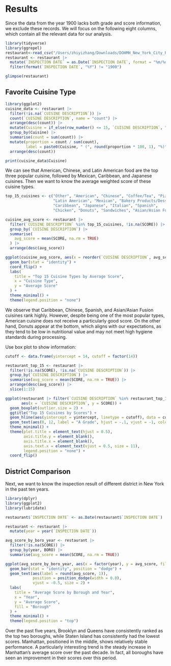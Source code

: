 # Results
Since the data from the year 1900 lacks both grade and score information, we exclude these records. We will focus on the following eight columns, which contain all the relevant data for our analysis.
```r
library(tidyverse)
library(ggrepel)
restaurant<-read_csv("/Users/zhiyizhang/Downloads/DOHMH_New_York_City_Restaurant_Inspection_Results_20241120.csv")
restaurant <- restaurant |> 
  mutate(`INSPECTION DATE` = as.Date(`INSPECTION DATE`, format = "%m/%d/%Y")) |>
  filter(format(`INSPECTION DATE`, "%Y") != "1900")

glimpse(restaurant)
```
## Favorite Cuisine Type
```r
library(ggplot2)
cuisine_data <- restaurant |>
  filter(!is.na(`CUISINE DESCRIPTION`)) |>
  count(`CUISINE DESCRIPTION`, name = "count") |>
  arrange(desc(count)) |>
  mutate(Cuisine = if_else(row_number() <= 15, `CUISINE DESCRIPTION`, "Other")) |>
  group_by(Cuisine) |>
  summarise(count = sum(count)) |>
  mutate(proportion = count / sum(count), 
         label = paste0(Cuisine, " (", round(proportion * 100, 1), "%)")) |>
  arrange(desc(count))

print(cuisine_data$Cuisine)
```
We can see that American, Chinese, and Latin American food are the top three popular cuisine, followed by Mexican, Caribbean, and Japanese cuisines. Then we want to know the average weighted score of these cuisine types.
```r
top_15_cuisines <- c("Other", "American", "Chinese", "Coffee/Tea", "Pizza", 
                     "Latin American", "Mexican", "Bakery Products/Desserts", 
                     "Caribbean", "Japanese", "Italian", "Spanish", 
                     "Chicken", "Donuts", "Sandwiches", "Asian/Asian Fusion")

cuisine_avg_score <- restaurant |>
  filter(`CUISINE DESCRIPTION` %in% top_15_cuisines, !is.na(SCORE)) |> 
  group_by(`CUISINE DESCRIPTION`) |> 
  summarise(
    avg_score = mean(SCORE, na.rm = TRUE) 
  ) |>
  arrange(desc(avg_score))

ggplot(cuisine_avg_score, aes(x = reorder(`CUISINE DESCRIPTION`, avg_score), y = avg_score, fill = avg_score)) +
  geom_bar(stat = "identity") +
  coord_flip() + 
  labs(
    title = "Top 15 Cuisine Types by Average Score",
    x = "Cuisine Type",
    y = "Average Score"
  ) +
  theme_minimal() +
  theme(legend.position = "none")
```
We observe that Caribbean, Chinese, Spanish, and Asian/Asian Fusion cuisines rank highly. However, despite being one of the most popular types, American cuisine does not receive a particularly good score. On the other hand, Donuts appear at the bottom, which aligns with our expectations, as they tend to be low in nutritional value and may not meet high hygiene standards during processing.

Use box plot to show information:
```r
cutoff <- data.frame(yintercept = 14, cutoff = factor(14))

restaurant_top_15 <- restaurant |>
  filter(!is.na(SCORE), !is.na(`CUISINE DESCRIPTION`)) |>
  group_by(`CUISINE DESCRIPTION`) |>
  summarise(avg_score = mean(SCORE, na.rm = TRUE)) |>
  arrange(desc(avg_score)) |>
  slice(1:15)

ggplot(restaurant |> filter(`CUISINE DESCRIPTION` %in% restaurant_top_15$`CUISINE DESCRIPTION`), 
       aes(x = `CUISINE DESCRIPTION`, y = SCORE)) + 
  geom_boxplot(outlier.size = 2) +
  ggtitle("Top 15 Cuisines by Scores") +
  geom_hline(aes(yintercept = yintercept, linetype = cutoff), data = cutoff, color = "red", linewidth = 1.5) + 
  geom_text(aes(0, 12, label = "A Grade", hjust = -.1, vjust = -1, color = "red")) +
  theme_minimal() + 
  theme(plot.title = element_text(hjust = 0.5),
        axis.title.y = element_blank(),
        axis.title.x = element_blank(),
        axis.text.x = element_text(vjust = 0.5, size = 11),
        legend.position = "none") +
  coord_flip()
```
## District Comparison
Next, we want to know the inspection result of different district in New York in the past ten years.
```r
library(dplyr)
library(ggplot2)
library(lubridate)

restaurant$`INSPECTION DATE` <- as.Date(restaurant$`INSPECTION DATE`)

restaurant <- restaurant |>
  mutate(year = year(`INSPECTION DATE`))

avg_score_by_boro_year <- restaurant |>
  filter(!is.na(SCORE)) |>
  group_by(year, BORO) |>
  summarise(avg_score = mean(SCORE, na.rm = TRUE))

ggplot(avg_score_by_boro_year, aes(x = factor(year), y = avg_score, fill = BORO)) +
  geom_bar(stat = "identity", position = "dodge") +
  geom_text(aes(label = round(avg_score, 1)), 
            position = position_dodge(width = 0.8), 
            vjust = -0.5, size = 2) +
  labs(
    title = "Average Score by Borough and Year",
    x = "Year",
    y = "Average Score",
    fill = "Borough"
  ) +
  theme_minimal() +
  theme(legend.position = "top")
```
Over the past five years, Brooklyn and Queens have consistently ranked as the top two boroughs, while Staten Island has consistently had the lowest scores. Manhattan, positioned in the middle, shows relatively stable performance. A particularly interesting trend is the steady increase in Manhattan’s average score over the past decade. In fact, all boroughs have seen an improvement in their scores over this period.
